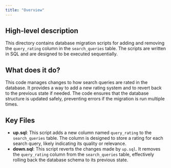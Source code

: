 ```yaml
---
title: "Overview"
---
```


## High-level description
This directory contains database migration scripts for adding and removing the `query_rating` column in the `search_queries` table. The scripts are written in SQL and are designed to be executed sequentially.

## What does it do?
This code manages changes to how search queries are rated in the database. It provides a way to add a new rating system and to revert back to the previous state if needed. The code ensures that the database structure is updated safely, preventing errors if the migration is run multiple times. 

## Key Files
- **up.sql**: This script adds a new column named `query_rating` to the `search_queries` table. The column is designed to store a rating for each search query, likely indicating its quality or relevance.
- **down.sql**: This script reverts the changes made by `up.sql`. It removes the `query_rating` column from the `search_queries` table, effectively rolling back the database schema to its previous state. 
